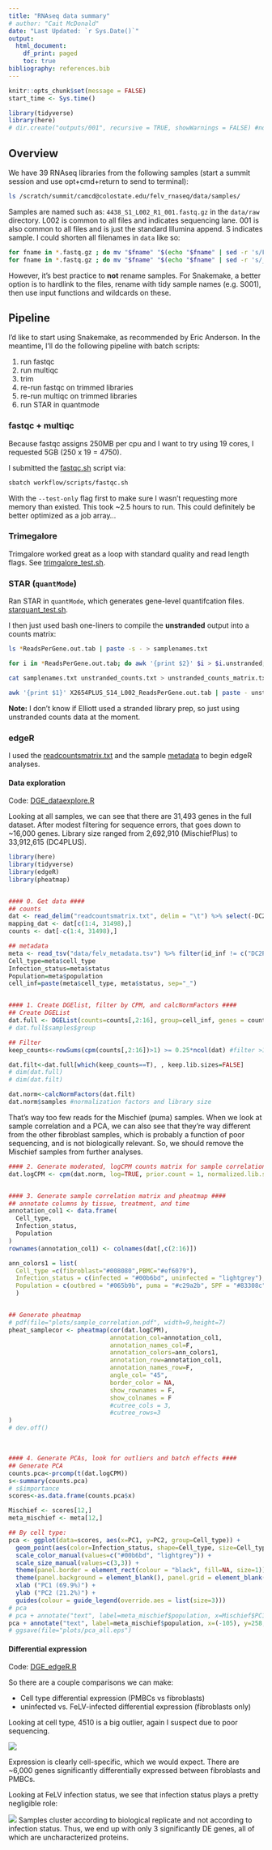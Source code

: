 ```yaml
---
title: "RNAseq data summary"
# author: "Cait McDonald"
date: "Last Updated: `r Sys.Date()`"
output:
  html_document:
    df_print: paged
    toc: true
bibliography: references.bib
---
```


```r
knitr::opts_chunk$set(message = FALSE)
start_time <- Sys.time()
```


```r
library(tidyverse)
library(here)
# dir.create("outputs/001", recursive = TRUE, showWarnings = FALSE) #no longer using this structure since I'm trying to use snakemake
```

## Overview
We have 39 RNAseq libraries from the following samples (start a summit session and use opt+cmd+return to send to terminal):
```bash
ls /scratch/summit/camcd@colostate.edu/felv_rnaseq/data/samples/
```

Samples are named such as: `4438_S1_L002_R1_001.fastq.gz` in the `data/raw` directory. L002 is common to all files and indicates sequencing lane. 001 is also common to all files and is just the standard Illumina append. S indicates sample. I could shorten all filenames in `data` like so:

```bash
for fname in *.fastq.gz ; do mv "$fname" "$(echo "$fname" | sed -r 's/L002_//')" ; done
for fname in *.fastq.gz ; do mv "$fname" "$(echo "$fname" | sed -r 's/_001//')" ; done
```

However, it's best practice to __not__ rename samples. For Snakemake, a better option is to hardlink to the files, rename with tidy sample names (e.g. S001), then use input functions and wildcards on these.

## Pipeline
I'd like to start using Snakemake, as recommended by Eric Anderson. In the meantime, I'll do the following pipeline with batch scripts:

1. run fastqc
1. run multiqc
1. trim
1. re-run fastqc on trimmed libraries
1. re-run multiqc on trimmed libraries
1. run STAR in quantmode

### fastqc + multiqc
Because fastqc assigns 250MB per cpu and I want to try using 19 cores, I requested 5GB (250 x 19 = 4750).

I submitted the [fastqc.sh](workflow/scripts/fastqc.sh) script via:

```bash
sbatch workflow/scripts/fastqc.sh
```

With the `--test-only` flag first to make sure I wasn't requesting more memory than existed. This took ~2.5 hours to run. This could definitely be better optimized as a job array...

### Trimegalore

Trimgalore worked great as a loop with standard quality and read length flags. See [trimgalore_test.sh](scratch/trimgalore_test.sh).

### STAR (`quantMode`)

Ran STAR in `quantMode`, which generates gene-level quantifcation files. [starquant_test.sh](scratch/starquant_test.sh).

I then just used bash one-liners to compile the __unstranded__ output into a counts matrix:

```bash
ls *ReadsPerGene.out.tab | paste -s - > samplenames.txt

for i in *ReadsPerGene.out.tab; do awk '{print $2}' $i > $i.unstranded; done

cat samplenames.txt unstranded_counts.txt > unstranded_counts_matrix.txt

awk '{print $1}' X2654PLUS_S14_L002_ReadsPerGene.out.tab | paste - unstranded_counts_matrix.txt > readcountsmatrix.txt

```

__Note:__ I don't know if Elliott used a stranded library prep, so just using unstranded counts data at the moment.


### edgeR

I used the [readcountsmatrix.txt](readcountsmatrix.txt) and the sample [metadata](data/felv_metadata.tsv) to begin edgeR analyses.

#### Data exploration

Code: [DGE_dataexplore.R](workflow/scripts/DGE_dataexplore.R)

Looking at all samples, we can see that there are 31,493 genes in the full dataset. After modest filtering for sequence errors, that goes down to ~16,000 genes. Library size ranged from 2,692,910 (MischiefPlus) to 33,912,615 (DC4PLUS). 

```r

library(here)
library(tidyverse)
library(edgeR)
library(pheatmap)


#### 0. Get data ####
## counts
dat <- read_delim("readcountsmatrix.txt", delim = "\t") %>% select(-DC2Pool, -DC3Pool)
mapping_dat <- dat[c(1:4, 31498),]
counts <- dat[-c(1:4, 31498),]

## metadata
meta <- read_tsv("data/felv_metadata.tsv") %>% filter(id_inf != c("DC2Pool", "DC3Pool")) %>% filter(id_inf != "DC1PLUS")
Cell_type=meta$cell_type
Infection_status=meta$status
Population=meta$population
cell_inf=paste(meta$cell_type, meta$status, sep="_")


#### 1. Create DGElist, filter by CPM, and calcNormFactors ####
## Create DGEList
dat.full <- DGEList(counts=counts[,2:16], group=cell_inf, genes = counts[,1])
# dat.full$samples$group

## Filter
keep_counts<-rowSums(cpm(counts[,2:16])>1) >= 0.25*ncol(dat) #filter >1 cpm in >= 1/2 of samples

dat.filt<-dat.full[which(keep_counts==T), , keep.lib.sizes=FALSE]
# dim(dat.full)
# dim(dat.filt)

dat.norm<-calcNormFactors(dat.filt)
dat.norm$samples #normalization factors and library size
```

That's way too few reads for the Mischief (puma) samples. When we look at sample correlation and a PCA, we can also see that they're way different from the other fibroblast samples, which is probably a function of poor sequencing, and is not biologically relevant. So, we should remove the Mischief samples from further analyses.

```r
#### 2. Generate moderated, logCPM counts matrix for sample correlation and PCA ####
dat.logCPM <- cpm(dat.norm, log=TRUE, prior.count = 1, normalized.lib.sizes = TRUE)


#### 3. Generate sample correlation matrix and pheatmap ####
## annotate columns by tissue, treatment, and time
annotation_col1 <- data.frame(
  Cell_type,
  Infection_status,
  Population
)
rownames(annotation_col1) <- colnames(dat[,c(2:16)])

ann_colors1 = list(
  Cell_type =c(fibroblast="#008080",PBMC="#ef6079"),
  Infection_status = c(infected = "#00b6bd", uninfected = "lightgrey"),
  Population = c(outbred = "#065b9b", puma = "#c29a2b", SPF = "#83308c")
  )


## Generate pheatmap
# pdf(file="plots/sample_correlation.pdf", width=9,height=7)
pheat_samplecor <- pheatmap(cor(dat.logCPM),
                            annotation_col=annotation_col1,
                            annotation_names_col=F,
                            annotation_colors=ann_colors1,
                            annotation_row=annotation_col1,
                            annotation_names_row=F,
                            angle_col= "45",
                            border_color = NA,
                            show_rownames = F,
                            show_colnames = F
                            #cutree_cols = 3,
                            #cutree_rows=3
)
# dev.off()
```

<br>

```r

#### 4. Generate PCAs, look for outliers and batch effects ####
## Generate PCA
counts.pca<-prcomp(t(dat.logCPM))
s<-summary(counts.pca)
# s$importance
scores<-as.data.frame(counts.pca$x)

Mischief <- scores[12,]
meta_mischief <- meta[12,]

## By cell type:
pca <- ggplot(data=scores, aes(x=PC1, y=PC2, group=Cell_type)) + 
  geom_point(aes(color=Infection_status, shape=Cell_type, size=Cell_type)) +
  scale_color_manual(values=c("#00b6bd", "lightgrey")) +
  scale_size_manual(values=c(3,3)) +
  theme(panel.border = element_rect(colour = "black", fill=NA, size=1)) +
  theme(panel.background = element_blank(), panel.grid = element_blank()) +
  xlab ("PC1 (69.9%)") +
  ylab ("PC2 (21.2%)") +
  guides(colour = guide_legend(override.aes = list(size=3)))
# pca
# pca + annotate("text", label=meta_mischief$population, x=Mischief$PC1, y=Mischief$PC2, size=3)
pca + annotate("text", label=meta_mischief$population, x=(-105), y=258, size=4)
# ggsave(file="plots/pca_all.eps")

```

#### Differential expression

Code: [DGE_edgeR.R](workflow/scripts/DGE_edgeR.R)

So there are a couple comparisons we can make:

- Cell type differential expression (PMBCs vs fibroblasts)
- uninfected vs. FeLV-infected differential expression (fibroblasts only)

Looking at cell type, 4510 is a big outlier, again I suspect due to poor sequencing.

![](plots/pca_uninfected.jpg)

Expression is clearly cell-specific, which we would expect. There are ~6,000 genes significantly differentially expressed between fibroblasts and PMBCs.

Looking at FeLV infection status, we see that infection status plays a pretty negligible role:

![](plots/pca_felv_status.jpg)
Samples cluster according to biological replicate and not according to infection status. Thus, we end up with only 3 significantly DE genes, all of which are uncharacterized proteins.
